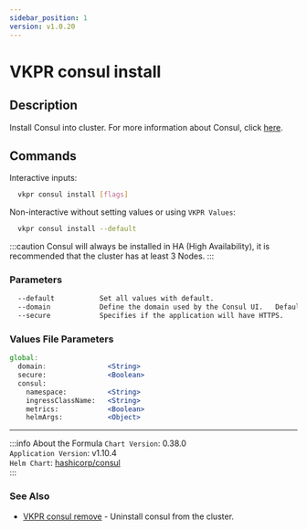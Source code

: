 ```yaml
---
sidebar_position: 1
version: v1.0.20
---
```


# VKPR consul install

## Description

Install Consul into cluster. For more information about Consul, click [here](https://www.consul.io/).

## Commands

Interactive inputs:

```bash
  vkpr consul install [flags]
```

Non-interactive without setting values or using `VKPR Values`:

```bash
  vkpr consul install --default
```

:::caution
Consul will always be installed in HA (High Availability), it is recommended that the cluster has at least 3 Nodes.
:::

### Parameters

```txt
  --default           Set all values with default.
  --domain            Define the domain used by the Consul UI.   Default: localhost
  --secure            Specifies if the application will have HTTPS.    Default: false
```

### Values File Parameters

```jsx title="vkpr.yaml"
global:
  domain:               <String>
  secure:               <Boolean>
  consul:
    namespace:          <String>
    ingressClassName:   <String>
    metrics:            <Boolean>
    helmArgs:           <Object>
```

---

:::info About the Formula
`Chart Version`: 0.38.0 <br/>
`Application Version`: v1.10.4 <br/>
`Helm Chart`: [hashicorp/consul](https://artifacthub.io/packages/helm/hashicorp/consul) <br/>
:::

### See Also

- [VKPR consul remove](/docs/commands/consul/vkpr_consul_remove) - Uninstall consul from the cluster.
